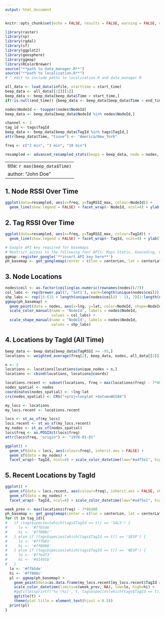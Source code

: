 ```yaml
---
output: html_document
---
```


<!-- This Markdown file implements Dr. Jessica Gorzo's CTT data tools and visualizes the results of several analyses in a single report. -->

```r
knitr::opts_chunk$set(echo = FALSE, results = FALSE, warning = FALSE, message = FALSE)
```

```r
library(raster)
library(sp)
library(rgdal)
library(sf)
library(ggplot2)
library(geosphere)
library(ggmap)
library(RColorBrewer)
source("**path to data_manager.R**")
source("**path to localization.R**")
# ^ edit to include paths to localization.R and data_manager.R

all_data <- load_data(infile, starttime = start_time)
beep_data <- all_data[[1]][[1]]
beep_data <- beep_data[beep_data$Time > start_time,] 
if(!is.null(end_time)) {beep_data <- beep_data[beep_data$Time < end_time,]}

nodes$NodeId <- toupper(nodes$NodeId)
beep_data <- beep_data[beep_data$NodeId %in% nodes$NodeId,]

channel <- 3
tag_id <- tags$TagId 
beep_data <- beep_data[beep_data$TagId %in% tags$TagId,]
attr(beep_data$Time, "tzone") <- "America/New_York"

freq <- c("2 min", "3 min", "10 min")

resampled <- advanced_resampled_stats(beeps = beep_data, node = nodes, freq = freq[1], tag_id = tag_id) 
```

---
title: `r max(beep_data$Time)`
author: "John Doe"
---

<!-- Note that due to the nature of ggplot2::facet_wrap, you may want to customize the width and 
height parameters (and/or play with the ncol arg) for the following 2 snippets depending on the number of nodes/tags.-->

## 1. Node RSSI Over Time

```r
ggplot(data=resampled, aes(x=freq, y=TagRSSI_max, colour=NodeId)) +
  geom_line(show.legend = FALSE) + facet_wrap(~ NodeId, ncol=4) + ylab("Max RSSI") + xlab("Date")
```

## 2. Tag RSSI Over Time

```r
ggplot(data=resampled, aes(x=freq, y=TagRSSI_max, colour=TagId)) +
  geom_line(show.legend = FALSE) + facet_wrap(~ TagId, ncol=4) + ylab("Max RSSI") + xlab("Date")
```


```r
# Google API key required for basemaps
# Restrict access to the following four APIs: Maps Static, Geocoding, Geolocation, Maps Embed
ggmap::register_google('**insert API key here**')
ph_basemap <- get_googlemap(center = c(lon = centerLon, lat = centerLat), zoom = 16, scale = 2, maptype = "satellite")
```


## 3. Node Locations

```r
nodes$ceil <- as.factor(ceiling(as.numeric(rownames(nodes))/7))
col_labs <- rep(brewer.pal(7, 'Set1'), each=length(unique(nodes$ceil)))[1:length(nodes$ceil)]
shp_labs <- rep(15:(15 + length(unique(nodes$ceil)) - 1), 7)[1:length(nodes$ceil)]
ggmap(ph_basemap) + 
  geom_point(data = nodes, aes(x=lng, y=lat, color=NodeId, shape=NodeId)) +
  scale_color_manual(name = 'NodeId', labels = nodes$NodeId,
                     values = col_labs) +
  scale_shape_manual(name = 'NodeId', labels = nodes$NodeId,
                     values = shp_labs)
```

## 4. Locations by TagId (All Time)

```r
beep_data <- beep_data[beep_data$TagRSSI >= -95,]
locations <- weighted_average(freq[2], beep_data, nodes, all_data[[2]][[1]], 0, tag_id)

n <- 2
locations <- locations[locations$unique_nodes > n,]
locations <- cbind(locations, locations@coords)

locations.recent <- subset(locations, freq > max(locations$freq) - 7*86400) ## note how I fixed this
nodes_spatial <- nodes
coordinates(nodes_spatial) <- ~lng:lat
crs(nodes_spatial) <- CRS("+proj=longlat +datum=WGS84")

my_locs <- locations
my_locs.recent <- locations.recent

locs <- st_as_sf(my_locs)
locs.recent <- st_as_sf(my_locs.recent)
my_nodes <- st_as_sf(nodes_spatial)
locs$freq <- as.POSIXct(locs$freq)
attr(locs$freq, "origin") <- "1970-01-01"
```

```r
ggplot() +
  geom_sf(data = locs, aes(colour=freq), inherit.aes = FALSE) +
  geom_sf(data = my_nodes) +
  facet_wrap(~ TagId, ncol=4) + scale_color_datetime(low="#a4f5e1", high="#018060")
```

## 5. Recent Locations by TagId

```r
ggplot() +
  geom_sf(data = locs.recent, aes(colour=freq), inherit.aes = FALSE, show.legend = TRUE) +
  geom_sf(data = my_nodes) +
  facet_wrap(~ TagId, ncol=4) + scale_color_datetime(low="#a4f5e1", high="#018060")
```

```r
week_prev <- max(locations$freq) - 7*86400 
ph_basemap <- get_googlemap(center = c(lon = centerLon, lat = centerLat), zoom = 17, scale = 2, maptype = "satellite")
for (t in tag_id){
#   if (tags$species[which(tags$TagId == t)] == 'SALS') {
#     lo <- '#ffb5de'
#     hi <- '#ff008c'
#   } else if (tags$species[which(tags$TagId == t)] == 'SESP') {
#     lo <- '#fffb01'
#     hi <- '#ff0000'
#   } else if (tags$species[which(tags$TagId == t)] == 'NESP') {
#     lo <- '#ffedf3'
#     hi <- '#d1495b'
#   }
  lo <- '#ffb5de'
  hi <- '#ff008c'
  pl <- ggmap(ph_basemap) +
    geom_point(data=as.data.frame(my_locs.recent[my_locs.recent$TagId == t,]), aes(x=avg_x,y=avg_y, color = freq)) +
    scale_color_datetime(limits=c(week_prev, NA), low=lo, high=hi) +
    #ggtitle(sprintf('%s (%s)', t, tags$species[which(tags$TagId == t)])) +
    ggtitle(t) +
    theme(plot.title = element_text(hjust = 0.5))
  print(pl)
}
```


